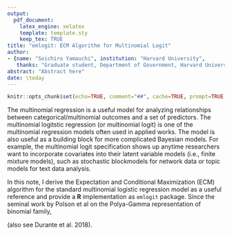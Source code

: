 ```yaml
---
output:
  pdf_document:
    latex_engine: xelatex
    template: template.sty
    keep_tex: TRUE
title: "emlogit: ECM Algorithm for Multinomial Logit"
author:
- {name: "Soichiro Yamauchi", institution: "Harvard University",
   thanks: "Graduate student, Department of Government, Harvard University. Email: <syamauchi@g.harvard.edu>"}
abstract: "Abstract here"
date: \today
---
```



```r
knitr::opts_chunk$set(echo=TRUE, comment="##", cache=TRUE, prompt=TRUE)
```




\setstretch{1.2}



\section{Introduction}

The multinomial regression is a useful model for analyzing relationships between categorical/multinomial outcomes
and a set of predictors.
The multinomial logitstic regression (or multinomial logit) is one of the multinomial regression models often used in 
applied works.
The model is also useful as a building block for more complicated Bayesian models.
For example, the multinomial logit specification shows up anytime researchers want to incorporate covariates into their latent variable models (i.e., finite mixture models), such as stochastic blockmodels for network data or topic models for text data analysis.

In this note, I derive the Expectation and Conditional Maximization (ECM) algorithm for the standard multinomial logistic regression model as a useful reference and provide a **R** implementation as `emlogit` package. 
Since the seminal work by Polson et al on the Polya-Gamma representation of binomial family, 

(also see Durante et al. 2018).

\section{Model}





\bibliography{vignette.bib}
